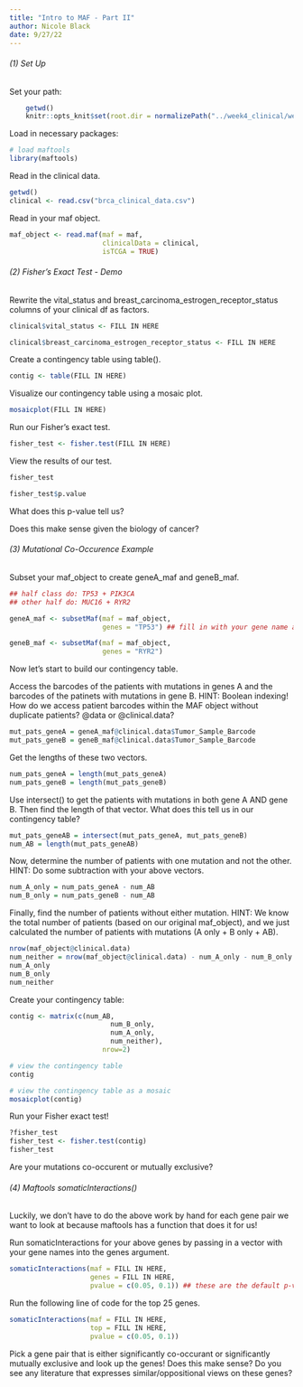```yaml
---
title: "Intro to MAF - Part II"
author: Nicole Black
date: 9/27/22
---
```


###### (1) Set Up

Set your path:

```r
    getwd()
    knitr::opts_knit$set(root.dir = normalizePath("../week4_clinical/week4_hw/")) 
```

Load in necessary packages:

```r
# load maftools
library(maftools)
```

Read in the clinical data.

```r
getwd()
clinical <- read.csv("brca_clinical_data.csv")
```

Read in your maf object.

```r
maf_object <- read.maf(maf = maf, 
                       clinicalData = clinical,
                       isTCGA = TRUE)
```

###### (2) Fisher's Exact Test - Demo

Rewrite the vital_status and breast_carcinoma_estrogen_receptor_status columns of your clinical df as factors.

```r
clinical$vital_status <- FILL IN HERE

clinical$breast_carcinoma_estrogen_receptor_status <- FILL IN HERE
```

Create a contingency table using table().

```r
contig <- table(FILL IN HERE)
```

Visualize our contingency table using a mosaic plot.

```r
mosaicplot(FILL IN HERE)
```

Run our Fisher's exact test.

```r
fisher_test <- fisher.test(FILL IN HERE)
```

View the results of our test.

```r
fisher_test

fisher_test$p.value
```

What does this p-value tell us?

Does this make sense given the biology of cancer?

###### (3) Mutational Co-Occurence Example

Subset your maf_object to create geneA_maf and geneB_maf.

```r
## half class do: TP53 + PIK3CA
## other half do: MUC16 + RYR2

geneA_maf <- subsetMaf(maf = maf_object,
                       genes = "TP53") ## fill in with your gene name as a string

geneB_maf <- subsetMaf(maf = maf_object,
                       genes = "RYR2")
```

Now let's start to build our contingency table.

Access the barcodes of the patients with mutations in genes A and the barcodes of the patinets with mutations in gene B. HINT: Boolean indexing! How do we access patient barcodes within the MAF object without duplicate patients? @data or @clinical.data?

```r
mut_pats_geneA = geneA_maf@clinical.data$Tumor_Sample_Barcode  
mut_pats_geneB = geneB_maf@clinical.data$Tumor_Sample_Barcode  
```

Get the lengths of these two vectors.

```r
num_pats_geneA = length(mut_pats_geneA)
num_pats_geneB = length(mut_pats_geneB)
```

Use intersect() to get the patients with mutations in both gene A AND gene B. Then find the length of that vector. What does this tell us in our contingency table?

```r
mut_pats_geneAB = intersect(mut_pats_geneA, mut_pats_geneB)
num_AB = length(mut_pats_geneAB)
```

Now, determine the number of patients with one mutation and not the other. HINT: Do some subtraction with your above vectors.

```r
num_A_only = num_pats_geneA - num_AB
num_B_only = num_pats_geneB - num_AB
```

Finally, find the number of patients without either mutation. HINT: We know the total number of patients (based on our original maf_object), and we just calculated the number of patients with mutations (A only + B only + AB).

```r
nrow(maf_object@clinical.data)
num_neither = nrow(maf_object@clinical.data) - num_A_only - num_B_only - num_AB
num_A_only
num_B_only
num_neither
```

Create your contingency table:

```r
contig <- matrix(c(num_AB, 
                         num_B_only,
                         num_A_only,
                         num_neither), 
                       nrow=2)

# view the contingency table
contig

# view the contingency table as a mosaic
mosaicplot(contig)
```

Run your Fisher exact test!

```r
?fisher_test
fisher_test <- fisher.test(contig)
fisher_test
```

Are your mutations co-occurent or mutually exclusive? 

###### (4) Maftools somaticInteractions()

Luckily, we don't have to do the above work by hand for each gene pair we want to look at because maftools has a function that does it for us!

Run somaticInteractions for your above genes by passing in a vector with your gene names into the genes argument.

```r
somaticInteractions(maf = FILL IN HERE,
                    genes = FILL IN HERE,
                    pvalue = c(0.05, 0.1)) ## these are the default p-value significance levels
```

Run the following line of code for the top 25 genes.

```r
somaticInteractions(maf = FILL IN HERE,
                    top = FILL IN HERE,
                    pvalue = c(0.05, 0.1))
```

Pick a gene pair that is either significantly co-occurant or significantly mutually exclusive and look up the genes! Does this make sense? Do you see any literature that expresses similar/oppositional views on these genes?

